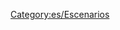 
{{en/Bilingual box| Es
| Esta es una lista de páginas de [[es/Archive/Lists/Lista de escenarios|listados de escenarios]].
| ''This is a list of [[en/list of player-made scenarios|scenario listing pages]].''}}


[[Category:es/Escenarios]]